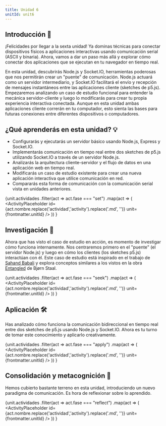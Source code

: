 ```yaml
---
title: Unidad 6
unitId: unit6
---
```




## Introducción 📜

¡Felicidades por llegar a la sexta unidad! Ya dominas técnicas para conectar 
dispositivos físicos a aplicaciones interactivas usando comunicación serial 
(ASCII y binaria). Ahora, vamos a dar un paso más allá y explorar cómo conectar 
dos aplicaciones que se ejecutan en tu navegador en tiempo real.

En esta unidad, descubrirás Node.js y Socket.IO, herramientas poderosas que nos 
permitirán crear un "puente" de comunicación. Node.js actuará como un servidor 
intermediario, y Socket.IO facilitará el envío y recepción de mensajes instantáneos 
entre las aplicaciones cliente (sketches de p5.js). Empezaremos analizando un caso 
de estudio funcional para entender la mecánica servidor-cliente y luego lo 
modificarás para crear tu propia experiencia interactiva conectada. Aunque en esta 
unidad ambas aplicaciones cliente correrán en tu computador, esto sienta las bases 
para futuras conexiones entre diferentes dispositivos o computadores.

## ¿Qué aprenderás en esta unidad? 💡

- Configurarás y ejecutarás un servidor básico usando Node.js, Express y Socket.IO.  
- Implementarás comunicación en tiempo real entre dos sketches de p5.js utilizando 
Socket.IO a través de un servidor Node.js.  
- Analizarás la arquitectura cliente-servidor y el flujo de datos en una aplicación 
web en tiempo real.  
- Modificarás un caso de estudio existente para crear una nueva aplicación 
interactiva que utilice comunicación en red.  
- Compararás esta forma de comunicación con la comunicación serial vista en 
unidades anteriores.

{unit.actividades
  .filter(act => act.fase === "set")
  .map(act => (
    <ActivityPlaceholder 
      id={act.nombre.replace('actividad','activity').replace('.md', '')} 
      unit={frontmatter.unitId} 
    />
  ))
}

## Investigación 🔎

Ahora que has visto el caso de estudio en acción, es momento de investigar cómo funciona 
internamente. Nos centraremos primero en el "puente" (el servidor Node.js) y luego en 
cómo los clientes (los sketches p5.js) interactúan con él. Este caso de estudio está inspirado 
en el trabajo de [Sahand Babali](https://youtu.be/cBgxArOP4jg?si=--bM5_oR1LcF9RVQ) y explora 
conceptos similares a los vistos en la obra [Entangled](https://x.com/_nonfigurativ_/status/1727322594570027343) 
de Bjørn Staal.

{unit.actividades
  .filter(act => act.fase === "seek")
  .map(act => (
    <ActivityPlaceholder 
      id={act.nombre.replace('actividad','activity').replace('.md', '')} 
      unit={frontmatter.unitId}
    />
  ))
}

## Aplicación 🛠

Has analizado cómo funciona la comunicación bidireccional en tiempo real entre dos 
sketches de p5.js usando Node.js y Socket.IO. Ahora es tu turno de tomar este 
conocimiento y aplicarlo creativamente.

{unit.actividades
  .filter(act => act.fase === "apply")
  .map(act => (
    <ActivityPlaceholder 
      id={act.nombre.replace('actividad','activity').replace('.md', '')} 
      unit={frontmatter.unitId} 
    />
  ))
}

## Consolidación y metacognición 🤔

Hemos cubierto bastante terreno en esta unidad, introduciendo un nuevo paradigma de 
comunicación. Es hora de reflexionar sobre lo aprendido.

{unit.actividades
  .filter(act => act.fase === "reflect")
  .map(act => (
    <ActivityPlaceholder 
      id={act.nombre.replace('actividad','activity').replace('.md', '')} 
      unit={frontmatter.unitId} 
    />
  ))
}